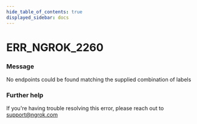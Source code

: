 ```yaml
---
hide_table_of_contents: true
displayed_sidebar: docs
---
```



# ERR_NGROK_2260

### Message

No endpoints could be found matching the supplied combination of labels

<ErrorDetails error="err_ngrok_2260" />

### Further help

If you're having trouble resolving this error, please reach out to [support@ngrok.com](mailto:support@ngrok.com?subject=Help%20with%20ERR_NGROK_2260)
